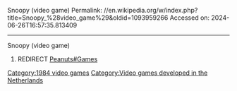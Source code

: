 Snoopy (video game)
Permalink: //en.wikipedia.org/w/index.php?title=Snoopy_%28video_game%29&oldid=1093959266
Accessed on: 2024-06-26T16:57:35.813409



------
Snoopy (video game)
#REDIRECT [[Peanuts#Games]] {{R from related topic}}

[[Category:1984 video games]]
[[Category:Video games developed in the Netherlands]]